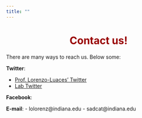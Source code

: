 ```yaml
---
title: ""
---
```


<center>
<h1 style="color:#990000">**Contact us!**</h1>
</center>



There are many ways to reach us. Below some:

**Twitter**: 

- [Prof. Lorenzo-Luaces' Twitter](https://twitter.com/lluaces)
- [Lab Twitter](https://twitter.com/sadcat_labiu)

**Facebook**:

**E-mail**: 
- lolorenz@indiana.edu
- sadcat@indiana.edu
